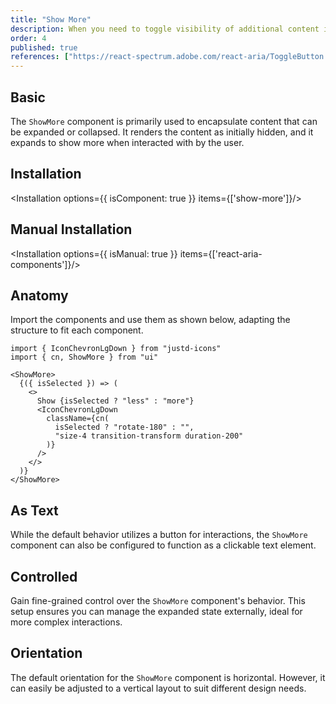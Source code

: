```yaml
---
title: "Show More"
description: When you need to toggle visibility of additional content in a responsive and accessible manner, the ShowMore component provides the functionality.
order: 4
published: true
references: ["https://react-spectrum.adobe.com/react-aria/ToggleButton.html#props"]
---
```


## Basic
The `ShowMore` component is primarily used to encapsulate content that can be expanded or collapsed. It renders the content as initially hidden, and it expands to show more when interacted with by the user.
<How isCenter={false} toUse="surfaces/show-more/show-more-demo" />

## Installation
<Installation options={{ isComponent: true }} items={['show-more']}/>

## Manual Installation
<Installation options={{ isManual: true }} items={['react-aria-components']}/>
<SourceCode toShow='show-more'/>

## Anatomy
Import the components and use them as shown below, adapting the structure to fit each component.
```
import { IconChevronLgDown } from "justd-icons"
import { cn, ShowMore } from "ui"

<ShowMore>
  {({ isSelected }) => (
    <>
      Show {isSelected ? "less" : "more"}
      <IconChevronLgDown
        className={cn(
          isSelected ? "rotate-180" : "",
          "size-4 transition-transform duration-200"
        )}
      />
    </>
  )}
</ShowMore>
```

## As Text
While the default behavior utilizes a button for interactions, the `ShowMore` component can also be configured to function as a clickable text element.
<How isCenter={false} toUse="surfaces/show-more/show-more-as-text-demo" />

## Controlled
Gain fine-grained control over the `ShowMore` component's behavior. This setup ensures you can manage the expanded state externally, ideal for more complex interactions.
<How isCenter={false} toUse="surfaces/show-more/show-more-controlled-demo" />

## Orientation
The default orientation for the `ShowMore` component is horizontal. However, it can easily be adjusted to a vertical layout to suit different design needs.
<How toUse="surfaces/show-more/show-more-orientation-demo" />
